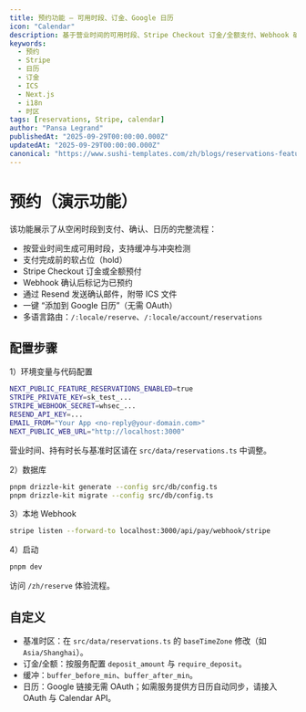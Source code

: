 ```yaml
---
title: 预约功能 — 可用时段、订金、Google 日历
icon: "Calendar"
description: 基于营业时间的可用时段、Stripe Checkout 订金/全额支付、Webhook 确认、ICS 附件与 Google 日历链接，一体化的模块化预订功能。
keywords:
  - 预约
  - Stripe
  - 日历
  - 订金
  - ICS
  - Next.js
  - i18n
  - 时区
tags: [reservations, Stripe, calendar]
author: "Pansa Legrand"
publishedAt: "2025-09-29T00:00:00.000Z"
updatedAt: "2025-09-29T00:00:00.000Z"
canonical: "https://www.sushi-templates.com/zh/blogs/reservations-feature"
---
```


# 预约（演示功能）

该功能展示了从空闲时段到支付、确认、日历的完整流程：

- 按营业时间生成可用时段，支持缓冲与冲突检测
- 支付完成前的软占位（hold）
- Stripe Checkout 订金或全额预付
- Webhook 确认后标记为已预约
- 通过 Resend 发送确认邮件，附带 ICS 文件
- 一键 “添加到 Google 日历”（无需 OAuth）
- 多语言路由：`/:locale/reserve`、`/:locale/account/reservations`

## 配置步骤

1）环境变量与代码配置

```bash
NEXT_PUBLIC_FEATURE_RESERVATIONS_ENABLED=true
STRIPE_PRIVATE_KEY=sk_test_...
STRIPE_WEBHOOK_SECRET=whsec_...
RESEND_API_KEY=...
EMAIL_FROM="Your App <no-reply@your-domain.com>"
NEXT_PUBLIC_WEB_URL="http://localhost:3000"
```

营业时间、持有时长与基准时区请在 `src/data/reservations.ts` 中调整。

2）数据库

```bash
pnpm drizzle-kit generate --config src/db/config.ts
pnpm drizzle-kit migrate --config src/db/config.ts
```

3）本地 Webhook

```bash
stripe listen --forward-to localhost:3000/api/pay/webhook/stripe
```

4）启动

```bash
pnpm dev
```

访问 `/zh/reserve` 体验流程。

## 自定义

- 基准时区：在 `src/data/reservations.ts` 的 `baseTimeZone` 修改（如 `Asia/Shanghai`）。
- 订金/全额：按服务配置 `deposit_amount` 与 `require_deposit`。
- 缓冲：`buffer_before_min`、`buffer_after_min`。
- 日历：Google 链接无需 OAuth；如需服务提供方日历自动同步，请接入 OAuth 与 Calendar API。

